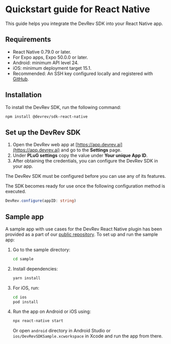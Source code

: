 # Quickstart guide for React Native

This guide helps you integrate the DevRev SDK into your React Native app.

## Requirements
- React Native 0.79.0 or later.
- For Expo apps, Expo 50.0.0 or later.
- Android: minimum API level 24.
- iOS: minimum deployment target 15.1.
- Recommended: An SSH key configured locally and registered with [GitHub](https://docs.github.com/en/github/authenticating-to-github/connecting-to-github-with-ssh).

## Installation

To install the DevRev SDK, run the following command:

```sh
npm install @devrev/sdk-react-native
```

## Set up the DevRev SDK

1. Open the DevRev web app at [https://app.devrev.ai](https://app.devrev.ai) and go to the **Settings** page.
2. Under **PLuG settings** copy the value under **Your unique App ID**.
3. After obtaining the credentials, you can configure the DevRev SDK in your app.

<Callout intent="warning">
The DevRev SDK must be configured before you can use any of its features.
</Callout>

The SDK becomes ready for use once the following configuration method is executed.

```typescript
DevRev.configure(appID: string)
```

## Sample app
A sample app with use cases for the DevRev React Native plugin has been provided as a part of our [public repository](https://github.com/devrev/devrev-sdk-react-native). To set up and run the sample app:

1. Go to the sample directory:
    ```sh
    cd sample
    ```

2. Install dependencies:
    ```sh
    yarn install
    ```

3. For iOS, run:
    ```sh
    cd ios
    pod install
    ```

4. Run the app on Android or iOS using:
    ```sh
    npx react-native start
    ```
    Or open `android` directory in Android Studio or `ios/DevRevSDKSample.xcworkspace` in Xcode and run the app from there.
